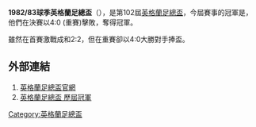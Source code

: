 '''1982/83球季英格蘭足總盃'''（{{lang-en|FA Cup}}），是第102屆[[英格蘭足總盃|英格蘭足總盃]]，今屆賽事的冠軍是{{fc|曼聯}}，他們在決賽以4:0 (重賽)擊敗{{fc|白禮頓}}，奪得冠軍。

雖然在首賽激戰成和2:2，但在重賽卻以4:0大勝對手捧盃。

==外部連結==
#[http://www.thefa.com/thefacup 英格蘭足總盃官網]{{Webarchive|url=https://wayback.archive-it.org/all/20120424194609/http://www.thefa.com/TheFACup |date=2012-04-24 }}
#[http://www.worldfootball.net/winner/eng-fa-cup/ 英格蘭足總盃 歷屆冠軍]{{Wayback|url=http://www.worldfootball.net/winner/eng-fa-cup/ |date=20190102002248 }}

{{英格兰足总杯}}

[[Category:英格蘭足總盃|Category:英格蘭足總盃]]


{{soccer-stub}}